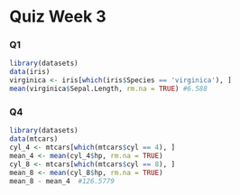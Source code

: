 # Quiz Week 3

### Q1

```{r}
library(datasets)
data(iris)
virginica <- iris[which(iris$Species == 'virginica'), ]
mean(virginica$Sepal.Length, rm.na = TRUE) #6.588
```

### Q4

```{r}
library(datasets)
data(mtcars)
cyl_4 <- mtcars[which(mtcars$cyl == 4), ]
mean_4 <- mean(cyl_4$hp, rm.na = TRUE)
cyl_8 <- mtcars[which(mtcars$cyl == 8), ]
mean_8 <- mean(cyl_8$hp, rm.na = TRUE)
mean_8 - mean_4  #126.5779
```